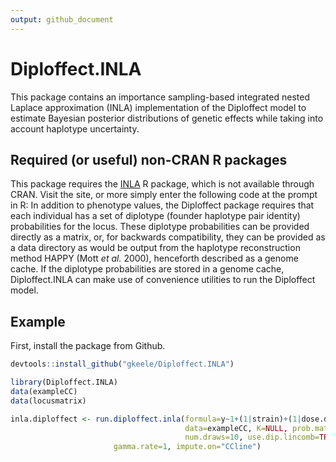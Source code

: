```yaml
---
output: github_document
---
```



Diploffect.INLA
===============

This package contains an importance sampling-based integrated nested Laplace approximation (INLA) implementation of the Diploffect model to estimate Bayesian posterior distributions of genetic effects while taking into account haplotype uncertainty.

## Required (or useful) non-CRAN R packages

This package requires the [INLA](http://www.r-inla.org/) R package, which is not available through CRAN. Visit the site, or more simply enter the following code at the prompt in R:
In addition to phenotype values, the Diploffect package requires that each individual has a set of diplotype (founder haplotype pair identity) probabilities for the locus. These diplotype probabilities can be provided directly as a matrix, or, for backwards compatibility, they can be provided as a data directory as would be output from the haplotype reconstruction method HAPPY (Mott *et al.* 2000), henceforth described as a genome cache. If the diplotype probabilities are stored in a genome cache, Diploffect.INLA can make use of convenience utilities to run the Diploffect model.

## Example 

First, install the package from Github.

```r
devtools::install_github("gkeele/Diploffect.INLA")
```



```r
library(Diploffect.INLA)
data(exampleCC)
data(locusmatrix)
```


```r
inla.diploffect <- run.diploffect.inla(formula=y~1+(1|strain)+(1|dose.date), add.on=FALSE, 				       
                                       data=exampleCC, K=NULL, prob.matrix=locusmatrix,
                                       num.draws=10, use.dip.lincomb=TRUE, seed=1, 
				       gamma.rate=1, impute.on="CCline")
```

